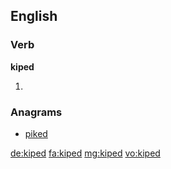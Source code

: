 ==English==

===Verb===
'''kiped'''

# {{past of|kipe}}

===Anagrams===
* [[piked#English|piked]]

[[de:kiped]]
[[fa:kiped]]
[[mg:kiped]]
[[vo:kiped]]